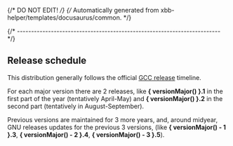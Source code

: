 {/* DO NOT EDIT! */}
{/* Automatically generated from xbb-helper/templates/docusaurus/common. */}


{/* ------------------------------------------------------------------------ */}

## Release schedule

This distribution generally follows the official
[GCC release](https://gcc.gnu.org/releases.html) timeline.

For each major version there are 2 releases, like **{ versionMajor() }.1**
in the first part of the year (tentatively April-May) and
**{ versionMajor() }.2** in the second part
(tentatively in August-September).

Previous versions are maintained for 3 more years, and, around midyear,
GNU releases updates for the previous 3 versions,
(like **{ versionMajor() - 1 }.3**, **{ versionMajor() - 2 }.4**, **{ versionMajor() - 3 }.5**).
